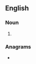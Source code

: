 {{also|Leisters}}
==English==

===Noun===
{{head|en|noun plural form}}

# {{plural of|leister|lang=en}}

===Anagrams===
* {{anagrams|en|a=eeilrsst|riteless|tireless}}